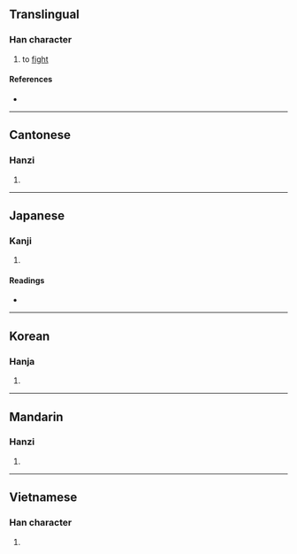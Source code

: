 {{character info/new}}
==Translingual==

===Han character===
{{Han char|rn=64|rad=手|as=06|sn=9|four=57064|canj=QHER|ids=⿰扌各}}

# to [[fight]]

====References====
* {{Han ref|kx=0430.090|dkj=12047|dj=0780.020|hdz=31874.040|uh=630C|ud=25356|bh=CEDD|bd=52957}}

----

==Cantonese==

===Hanzi===
{{yue-hanzi|jyut=[[gaak3]]|y=gaak3}}

# {{defn|lang=yue|sort=手06}}

----

==Japanese==

===Kanji===
{{ja-kanji|grade=|rs=手06}}

# {{defn|lang=ja|sort=手06}}

====Readings====
* {{ja-readings|on=[[かく]] (kaku)|kun=[[うつ]] (utsu)}}

----

==Korean==

===Hanja===
{{ko-hanja|hangeul=격|eumhun=|rv=gyeok|mr=kyŏk|y=kyek}}

# {{defn|lang=ko|sort=手06}}

----

==Mandarin==

===Hanzi===
{{cmn-hanzi|pin=[[gé]] ([[ge2]])|wg=ko<sup>2</sup>}}

# {{defn|lang=cmn|sort=手06}}

----

==Vietnamese==

===Han character===
{{vi-hantu|[[cách]], [[rắc]], [[gác]]|rs=手06}}

# {{defn|lang=vi|sort=手06}}
